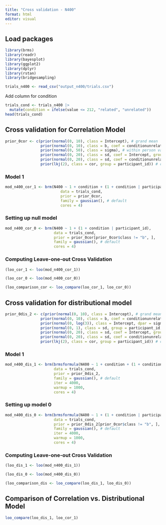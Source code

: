 ```yaml
---
title: "Cross validation - N400"
format: html
editor: visual
---
```


## Load packages

```r
library(brms)
library(readr)
library(bayesplot)
library(ggplot2)
library(dplyr)
library(rstan)
library(bridgesampling)
```

```r
trials_n400 <- read_csv("output_n400/trials.csv")
```

Add column for condition

```r
trials_cond <- trials_n400 |>
  mutate(condition = ifelse(value <= 212, "related", "unrelated"))
head(trials_cond)
```

## Cross validation for Correlation Model

```r
prior_0cor <- c(prior(normal(0, 10), class = Intercept), # grand mean
                prior(normal(0, 10), class = b, coef = conditionunrelated), # grand beta
                prior(normal(0, 50), class = sigma), # within person variation
                prior(normal(0, 20), class = sd, coef = Intercept, group = participant_id), # between person variation in mean 
                prior(normal(0, 20), class = sd, coef = conditionunrelated, group = participant_id), # between person variation in slope
                prior(lkj(2), class = cor, group = participant_id)) # correlation between random intercept and random slope
```

### Model 1

```r
mod_n400_cor_1 <- brm(N400 ~ 1 + condition + (1 + condition | participant_id),
                         data = trials_cond, 
                         prior = prior_0cor,
                         family = gaussian(), # default
                         cores = 4) 
```

### Setting up null model

```r
mod_n400_cor_0 <- brm(N400 ~ 1 + (1 + condition | participant_id),
                      data = trials_cond, 
                      prior = prior_0cor[prior_0cor$class != "b", ],
                      family = gaussian(), # default
                      cores = 4) 
```

### Computing Leave-one-out Cross Validation

```r
(loo_cor_1 <- loo(mod_n400_cor_1))
```

```r
(loo_cor_0 <- loo(mod_n400_cor_0))
```

```r
(loo_comparison_cor <- loo_compare(loo_cor_1, loo_cor_0))
```


## Cross validation for distributional model

```r
prior_0dis_2 <- c(prior(normal(0, 10), class = Intercept), # grand mean
                prior(normal(0, 10), class = b, coef = conditionunrelated), # grand beta
                prior(normal(0, log(3)), class = Intercept, dpar = sigma),
                prior(normal(0, 1), class = sd, group = participant_id, dpar = sigma), 
                prior(normal(0, 20), class = sd, coef = Intercept, group = participant_id), # between person variation in mean 
                prior(normal(0, 20), class = sd, coef = conditionunrelated, group = participant_id), # between person variation in slope
                prior(lkj(2), class = cor, group = participant_id)) # correlation between random intercept and random slope
```

### Model 1

```r
mod_n400_dis_1 <- brm(brmsformula(N400 ~ 1 + condition + (1 + condition | participant_id), sigma ~ 1 + (1 | participant_id)),
                      data = trials_cond, 
                      prior = prior_0dis_2,
                      family = gaussian(), # default
                      iter = 4000,
                      warmup = 1000,
                      cores = 4) 
```

### Setting up model 0

```r
mod_n400_dis_0 <- brm(brmsformula(N400 ~ 1 + (1 + condition | participant_id), sigma ~ 1 + (1 | participant_id)),
                      data = trials_cond, 
                      prior = prior_0dis_2[prior_0cor$class != "b", ],
                      family = gaussian(), # default
                      iter = 4000,
                      warmup = 1000,
                      cores = 4) 
```

### Computing Leave-one-out Cross Validation

```r
(loo_dis_1 <- loo(mod_n400_dis_1))
```

```r
(loo_dis_0 <- loo(mod_n400_dis_0))
```

```r
(loo_comparison_dis <- loo_compare(loo_dis_1, loo_dis_0))
```

## Comparison of Correlation vs. Distributional Model

```r
loo_compare(loo_dis_1, loo_cor_1)
```
